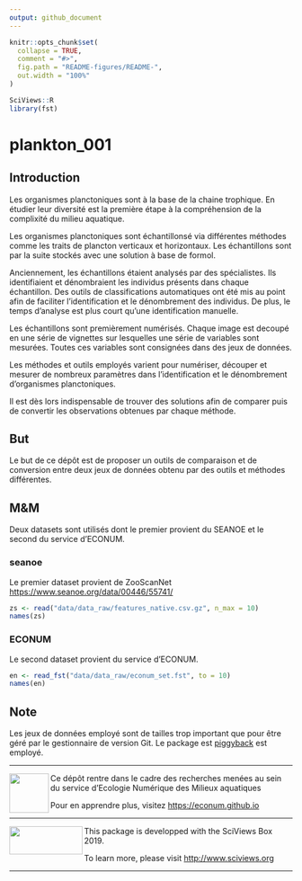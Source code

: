 ```yaml
---
output: github_document
---
```


<!-- README.md is generated from README.Rmd. Please edit that file -->

```r
knitr::opts_chunk$set(
  collapse = TRUE,
  comment = "#>",
  fig.path = "README-figures/README-",
  out.width = "100%"
)

SciViews::R
library(fst)
```


# plankton_001

<!-- badges: start -->
<!-- badges: end -->

## Introduction

Les organismes planctoniques sont à la base de la chaine trophique. En étudier leur diversité est la première étape à la compréhension de la complixité du milieu aquatique.

Les organismes planctoniques sont échantillonsé via différentes méthodes comme les traits de plancton verticaux et horizontaux. Les échantillons sont par la suite stockés avec une solution à base de formol. 

Anciennement, les échantillons étaient analysés par des spécialistes. Ils identifiaient et dénombraient les individus présents dans chaque échantillon. Des outils de classifications automatiques ont été mis au point afin de faciliter l'identification et le dénombrement des individus. De plus, le temps d'analyse est plus court qu'une identification manuelle.

Les échantillons sont premièrement numérisés. Chaque image est decoupé en une série de vignettes sur lesquelles une série de variables sont mesurées. Toutes ces variables sont consignées dans des jeux de données.

Les méthodes et outils employés varient pour numériser, découper et mesurer de nombreux paramètres dans l'identification et le dénombrement d'organismes planctoniques.

Il est dès lors indispensable de trouver des solutions afin de comparer puis de convertir les observations obtenues par chaque méthode.

## But

Le but de ce dépôt est de proposer un outils de comparaison et de conversion entre deux jeux de données obtenu par des outils et méthodes différentes. 

## M&M

Deux datasets sont utilisés dont le premier provient du SEANOE et le second du service d'ECONUM.

### seanoe

Le premier dataset provient de ZooScanNet  <https://www.seanoe.org/data/00446/55741/> 

```r
zs <- read("data/data_raw/features_native.csv.gz", n_max = 10)
names(zs)
```


### ECONUM 

Le second dataset provient du service d'ECONUM.

```r
en <- read_fst("data/data_raw/econum_set.fst", to = 10)
names(en)
```



## Note

Les jeux de données employé sont de tailles trop important que pour être géré par le gestionnaire de version Git. Le package est [piggyback](https://ropensci.github.io/piggyback/) est employé.

------

<img src="README-figures/EcoNum-logo.png" width="70" height="70" align="left"/>
Ce dépôt rentre dans le cadre des recherches menées au sein du service
d’Ecologie Numérique des Milieux aquatiques

Pour en apprendre plus, visitez
<https://econum.github.io>

-----


<img src="README-figures/site-title.png" width="130" height="50" align="left"/>    This package is developped with the SciViews Box 2019. 


To learn more, please visit <http://www.sciviews.org>

--------------

